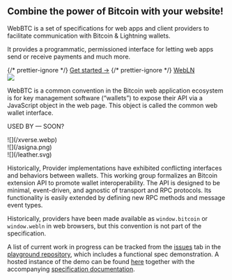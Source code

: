 <div className="mt-16" />

<div className="flex space-x-4 items-center">
  <div className="space-y-4">
    <h2 className="font-bold text-4xl leading-10">
      <span>Combine the power of Bitcoin with your website!</span>
    </h2>
    <p className="text-lg">
      WebBTC is a set of specifications for web apps and client providers to
      facilitate communication with Bitcoin & Lightning wallets.
    </p>
    <p className="text-lg">
      It provides a programmatic, permissioned interface for letting web apps
      send or receive payments and much more.
    </p>
    <div className="space-x-3">
      {/* prettier-ignore */}
      <a href="/getting_started" className="inline-block bg-blue-500 text-blue-50 rounded-lg px-3 py-2">Get started →</a>
      {/* prettier-ignore */}
      <a href="/getting_started" className="inline-block bg-yellow-500 text-yellow-50 rounded-lg px-3 py-2">WebLN</a>
    </div>
  </div>
  <div>
    <img src="/globe.png" className="block m-auto max-w-[186px]" />
  </div>
</div>

<div className="mt-16" />

WebBTC is a common convention in the Bitcoin web application ecosystem is for key management software (“wallets”) to expose their API via a JavaScript object in the web page. This object is called the common web wallet interface.

<p className="text-center text-sm font-bold text-gray-300 mt-16">
  USED BY — SOON?
</p>
<div className="grid grid-cols-3 items-center gap-16 filter brightness-90 grayscale hover:grayscale-0">
  <div className="mx-auto">![](/xverse.webp)</div>
  <div className="mx-auto">![](/asigna.png)</div>
  <div className="mx-auto">![](/leather.svg)</div>
</div>

Historically, Provider implementations have exhibited conflicting interfaces and behaviors between wallets. This working group formalizes an Bitcoin extension API to promote wallet interoperability. The API is designed to be minimal, event-driven, and agnostic of transport and RPC protocols. Its functionality is easily extended by defining new RPC methods and message event types.

Historically, providers have been made available as `window.bitcoin` or `window.webln` in web browsers, but this convention is not part of the specification.

A list of current work in progress can be tracked from the [issues](https://github.com/BitcoinAndLightningLayerSpecs/WebBTC/issues) tab in the [playground repository](https://github.com/BitcoinAndLightningLayerSpecs/WebBTC/issues), which includes a functional spec demonstration. A hosted instance of the demo can be found [here](https://bitcoinandlightninglayerspecs.github.io/) together with the accompanying [specification documentation](https://bitcoinandlightninglayerspecs.github.io/docs).
